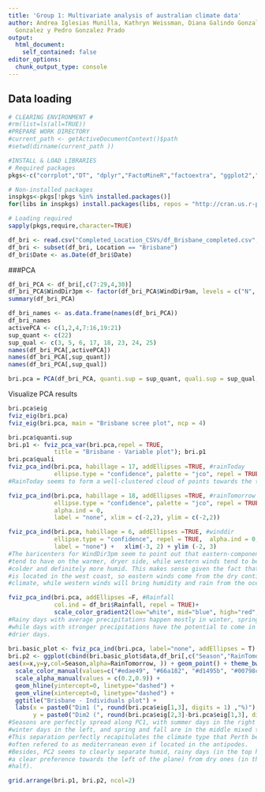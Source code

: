 ```yaml
---
title: 'Group 1: Multivariate analysis of australian climate data'
author: Andrea Iglesias Munilla, Kathryn Weissman, Diana Galindo Gonzalez, Mateo Jacome
  Gonzalez y Pedro Gonzalez Prado
output:
  html_document:
    self_contained: false
editor_options: 
  chunk_output_type: console
---
```


## Data loading

```r

# CLEARING ENVIRONMENT #
#rm(list=ls(all=TRUE))
#PREPARE WORK DIRECTORY 
#current_path <- getActiveDocumentContext()$path 
#setwd(dirname(current_path ))

#INSTALL & LOAD LIBRARIES
# Required packages
pkgs<-c("corrplot","DT", "dplyr","FactoMineR","factoextra", "ggplot2","lmtest", "grid", "gridExtra", "lubridate", "mice", "sm","summarytools", "VIM", "visdat")

# Non-installed packages
inspkgs<-pkgs[!pkgs %in% installed.packages()]
for(libs in inspkgs) install.packages(libs, repos = "http://cran.us.r-project.org")

# Loading required
sapply(pkgs,require,character=TRUE)

df_bri <- read.csv("Completed_Location_CSVs/df_Brisbane_completed.csv",sep=",",stringsAsFactors = T)
df_bri <- subset(df_bri, Location == "Brisbane")
df_bri$Date <- as.Date(df_bri$Date)
```

###PCA

```r


df_bri_PCA <- df_bri[,c(7:29,4,30)]
df_bri_PCA$WindDir3pm <- factor(df_bri_PCA$WindDir9am, levels = c("N", "NNE", "NE", "ENE", "E", "ESE", "SE", "SSE", "S", "SSW", "SW", "WSW", "W", "WNW", "NW", "NNW", "calm","unkn"))
summary(df_bri_PCA)

df_bri_names <- as.data.frame(names(df_bri_PCA))
df_bri_names
activePCA <- c(1,2,4,7:16,19:21)
sup_quant <- c(22) 
sup_qual <- c(3, 5, 6, 17, 18, 23, 24, 25)
names(df_bri_PCA[,activePCA])
names(df_bri_PCA[,sup_quant])
names(df_bri_PCA[,sup_qual])

bri.pca = PCA(df_bri_PCA, quanti.sup = sup_quant, quali.sup = sup_qual, scale.unit=TRUE, ncp=5, graph=F) 
```

Visualize PCA results

```r
bri.pca$eig
fviz_eig(bri.pca)
fviz_eig(bri.pca, main = "Brisbane scree plot", ncp = 4)

bri.pca$quanti.sup
bri.p1 <- fviz_pca_var(bri.pca,repel = TRUE,
             title = "Brisbane - Variable plot"); bri.p1
bri.pca$quali
fviz_pca_ind(bri.pca, habillage = 17, addEllipses =TRUE, #rainToday
             ellipse.type = "confidence", palette = "jco", repel = TRUE) 
#RainToday seems to form a well-clustered cloud of points towards the top left

fviz_pca_ind(bri.pca, habillage = 18, addEllipses =TRUE, #rainTomorrow
             ellipse.type = "confidence", palette = "jco", repel = TRUE, 
             alpha.ind = 0,
             label = "none", xlim = c(-2,2), ylim = c(-2,2))

fviz_pca_ind(bri.pca, habillage = 6, addEllipses =TRUE, #winddir
             ellipse.type = "confidence", repel = TRUE,  alpha.ind = 0,
             label = "none") +   xlim(-3, 2) + ylim (-2, 3)
#The baricenters for WindDir3pm seem to point out that eastern-component winds
#tend to have on the warmer, dryer side, while western winds tend to be slightly
#colder and definitely more humid. This makes sense given the fact that Perth
#is located in the west coast, so eastern winds come from the dry continental 
#climate, while western winds will bring humidity and rain from the ocean.

fviz_pca_ind(bri.pca, addEllipses =F, #Rainfall
             col.ind = df_bri$Rainfall, repel = TRUE)+
             scale_color_gradient2(low="white", mid="blue", high="red", midpoint=30)
#Rainy days with average precipitations happen mostly in winter, spring and fall
#while days with stronger precipitations have the potential to come in warmer &
#drier days.
    
bri.basic_plot <- fviz_pca_ind(bri.pca, label="none", addEllipses = T)
bri.p2 <- ggplot(cbind(bri.basic_plot$data,df_bri[,c("Season","RainTomorrow")]),
aes(x=x,y=y,col=Season,alpha=RainTomorrow, )) + geom_point() + theme_bw() +
  scale_color_manual(values=c("#edae49", "#66a182", "#d1495b", "#00798c")) +
  scale_alpha_manual(values = c(0.2,0.9)) + 
  geom_hline(yintercept=0, linetype="dashed") + 
  geom_vline(xintercept=0, linetype="dashed") +
  ggtitle("Brisbane - Individuals plot") +
  labs(x = paste0("Dim1 (", round(bri.pca$eig[1,3], digits = 1) ,"%)"),
       y = paste0("Dim2 (", round(bri.pca$eig[2,3]-bri.pca$eig[1,3], digits = 1) ,"%)"))
#Seasons are perfectly spread along PC1, with summer days in the right side,
#winter days in the left, and spring and fall are in the middle mixed together.
#This separation perfectly recapitulates the climate type that Perth belongs to,
#often refered to as mediterranean even if located in the antipodes.
#Besides, PC2 seems to clearly separate humid, rainy days (in the top half, with
#a clear preference towards the left of the plane) from dry ones (in the bottom
#half). 

grid.arrange(bri.p1, bri.p2, ncol=2)

```


